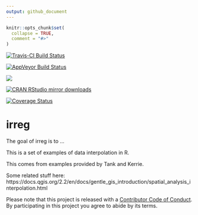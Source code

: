 ```yaml
---
output: github_document
---
```


<!-- README.md is generated from README.Rmd. Please edit that file -->

```r
knitr::opts_chunk$set(
  collapse = TRUE,
  comment = "#>"
)
```

[![Travis-CI Build Status](https://travis-ci.org/mdsumner/irreg.svg?branch=master)](https://travis-ci.org/mdsumner/irreg)

[![AppVeyor Build Status](https://ci.appveyor.com/api/projects/status/github/mdsumner/irreg?branch=master&svg=true)](https://ci.appveyor.com/project/mdsumner/irreg)

[![](http://www.r-pkg.org/badges/version/irreg)](http://www.r-pkg.org/pkg/irreg)

[![CRAN RStudio mirror downloads](http://cranlogs.r-pkg.org/badges/irreg)](http://www.r-pkg.org/pkg/irreg)

[![Coverage Status](https://img.shields.io/codecov/c/github/mdsumner/irreg/master.svg)](https://codecov.io/github/mdsumner/irreg?branch=master)


# irreg

The goal of irreg is to ...

This is a set of examples of data interpolation in R. 

This comes from examples provided by Tank and Kerrie. 

Some related stuff here: https://docs.qgis.org/2.2/en/docs/gentle_gis_introduction/spatial_analysis_interpolation.html


Please note that this project is released with a [Contributor Code of Conduct](CONDUCT.md).
  By participating in this project you agree to abide by its terms.